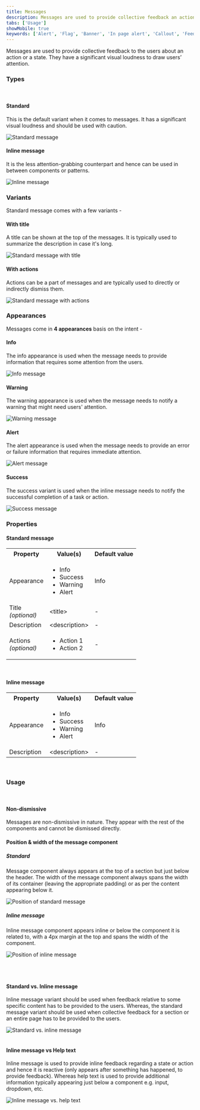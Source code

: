 ```yaml
---
title: Messages
description: Messages are used to provide collective feedback an action or a state.
tabs: ['Usage']
showMobile: true
keywords: ['Alert', 'Flag', 'Banner', 'In page alert', 'Callout', 'Feedback', 'Notice']
---
```


Messages are used to provide collective feedback to the users about an action or a state. They have a significant visual loudness to draw users’ attention.

### Types
<br/>

#### Standard
This is the default variant when it comes to messages. It has a significant visual loudness and should be used with caution.

![Standard message](./images/messages-1.png)

#### Inline message
It is the less attention-grabbing counterpart and hence can be used in between components or patterns.

![Inline message](./images/messages-2.png)

### Variants

Standard message comes with a few variants -
#### With title
A title can be shown at the top of the messages. It is typically used to summarize the description in case it's long.

![Standard message with title](./images/messages-3.png)

#### With actions
Actions can be a part of messages and are typically used to directly or indirectly dismiss them.

![Standard message with actions](./images/messages-4.png)

### Appearances
Messages come in **4 appearances** basis on the intent -

#### Info
The info appearance is used when the message needs to provide information that requires some attention from the users.

![Info message](./images/messages-5.png)


#### Warning
The warning appearance is used when the message needs to notify a warning that might need users' attention.

![Warning message](./images/messages-6.png)


#### Alert
The alert appearance is used when the message needs to provide an error or failure information that requires immediate attention.

![Alert message](./images/messages-7.png)


#### Success
The success variant is used when the inline message needs to notify the successful completion of a task or action.

![Success message](./images/messages-8.png)


### Properties
#### Standard message
<table style={{width: "100%"}}>
  <tbody>
    <tr>
      <th style={{width:"33%", textAlign: "left"}}>Property</th>
      <th style={{width:"33%", textAlign: "left"}}>Value(s)</th>
      <th style={{width:"33%", textAlign: "left"}}>Default value</th>
    </tr>
    <tr style={{verticalAlign: "top"}}>
      <td>Appearance</td>
      <td>
          <ul>
              <li>Info</li>
              <li>Success</li>
              <li>Warning</li>
              <li>Alert</li>
          </ul>
      </td>
      <td>Info</td>
    </tr>
    <tr style={{verticalAlign: "top"}}>
      <td>Title<br/><em>(optional)</em></td>
      <td>&#60;title&#62;</td>
      <td>-</td>
    </tr>
    <tr style={{verticalAlign: "top"}}>
      <td>Description</td>
      <td>&#60;description&#62;</td>
      <td>-</td>
    </tr>
    <tr style={{verticalAlign: "top"}}>
      <td>Actions<br/><em>(optional)</em></td>
      <td>
          <ul>
              <li>Action 1</li>
              <li>Action 2</li>
          </ul>
      </td>
      <td>-</td>
    </tr>
  </tbody>
</table>
<br/>

#### Inline message
<table style={{width: "100%"}}>
  <tbody>
    <tr>
      <th style={{width:"33%", textAlign: "left"}}>Property</th>
      <th style={{width:"33%", textAlign: "left"}}>Value(s)</th>
      <th style={{width:"33%", textAlign: "left"}}>Default value</th>
    </tr>
    <tr style={{verticalAlign: "top"}}>
      <td>Appearance</td>
      <td>
          <ul>
              <li>Info</li>
              <li>Success</li>
              <li>Warning</li>
              <li>Alert</li>
          </ul>
      </td>
      <td>Info</td>
    </tr>
    <tr style={{verticalAlign: "top"}}>
      <td>Description</td>
      <td>&#60;description&#62;</td>
      <td>-</td>
    </tr>
  </tbody>
</table>
<br/>

### Usage
<br/>

#### Non-dismissive
Messages are non-dismissive in nature. They appear with the rest of the components and cannot be dismissed directly.

#### Position & width of the message component

##### Standard
Message component always appears at the top of a section but just below the header. The width of the message component always spans the width of its container (leaving the appropriate padding) or as per the content appearing below it.

![Position of standard message](./images/messages-9.png)
<br/>

##### Inline message
Inline message component appears inline or below the component it is related to, with a 4px margin at the top and spans the width of the component.

![Position of inline message](./images/messages-10.png)

<br/>
<br/>

#### Standard vs. Inline message
Inline message variant should be used when feedback relative to some specific content has to be provided to the users. Whereas, the standard message variant should be used when collective feedback for a section or an entire page has to be provided to the users.

![Standard vs. inline message](./images/messages-11.png)
<br/>
<br/>

#### Inline message vs Help text
Inline message is used to provide inline feedback regarding a state or action and hence it is reactive (only appears after something has happened, to provide feedback). Whereas help text is used to provide additional information typically appearing just below a component e.g. input, dropdown, etc.

![Inline message vs. help text](./images/messages-12.png)

